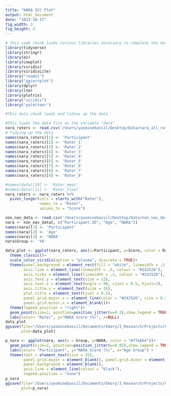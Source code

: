 ```yaml
---
title: "NARA ICC Plot"
output: html_document
date: "2023-10-17"
fig_width: 3 
fig_height: 4 
---
```


```r
# This code chunk loads various libraries necessary to complete the data analysis and produce graphics
library(tidyverse)
library(stringr)
library(ez)
library(cowplot)
library(viridis)
library(viridisLite)
library("readxl")
library("ggcorrplot")
library(dplyr)
library(ltm)
library(plotrix)
library("viridis")
library('paletteer')
```

```r
#This data chunk loads and tidies up the data

#This loads the data file as the variable "data"
nara_raters <- read.csv('/Users/yasminebassil/Desktop/Data/nara_all_raters.csv')
# Tidying up the data
names(nara_raters)[1] <- 'Participant'
names(nara_raters)[2] <- 'Rater_1'
names(nara_raters)[3] <- 'Rater_2'
names(nara_raters)[4] <- 'Rater_3'
names(nara_raters)[5] <- 'Rater_4'
names(nara_raters)[6] <- 'Rater_5'
names(nara_raters)[7] <- 'Rater_6'
names(nara_raters)[8] <- 'Rater_7'
names(nara_raters)[9] <- 'Rater_8'

#names(data)[10] <- 'Rater_mean'
#names(data)[11] <- 'Rater_final'
nara_raters <- nara_raters %>%
  pivot_longer(cols = starts_with("Rater"),
               names_to = "Rater",
               values_to = "Score")

non_nav_data <- read.csv('/Users/yasminebassil/Desktop/Data/non_nav_data.csv')
nara <- non_nav_data[, c("Participant.ID", "Age", "NARA")]
names(nara)[1] <- 'Participant'
names(nara)[2] <- 'Age'
names(nara)[3] <- 'NARA'
nara$Group <- 'YA'
```


```r

data_plot <- ggplot(nara_raters, aes(x=Participant, y=Score, color = Rater))+
  theme_classic()+
  scale_color_viridis(option = "plasma", discrete = TRUE)+
  theme(panel.background = element_rect(fill = "white", linewidth = .5, colour = "#242526"),
        axis.line = element_line(linewidth = .5, colour = "#242526"),
        axis.ticks = element_line(linewidth = .2, colour = "#242526"),
        axis.text.y = element_text(size = 12),
        axis.text.x = element_text(angle = 90, vjust = 0.5, hjust=1),
        axis.title.y = element_text(size = 16),
        plot.title = element_text(hjust = 0.5),
        panel.grid.major.x = element_line(color = "#242526", size = 0.2),
        panel.grid.minor.x = element_blank())+
  theme(legend.position = "right")+
  geom_point(size=2, position=position_jitter(w=0.3),show.legend = TRUE, alpha = 0.6) +
  labs(color= "Rater", y="NARA Score (%)", x=NULL)
data_plot
ggsave(file="/Users/yasminebassil/Documents/Emory/3_Research/Projects/CogMap_Paper/figure_creation/plots/fig_nara_icc.svg", 
       plot=data_plot)
```


```r
p_nara <- ggplot(nara, aes(x = Group, y=NARA, color = "#ffa6b4"))+
  geom_point(size=2, position=position_jitter(w=0.05),show.legend = TRUE, alpha = 0.6) + 
  labs(color= "Participant", y="NARA Score (%)", x="Age Group") +
  theme(text = element_text(size = 15),
        panel.grid.major = element_blank(), panel.grid.minor = element_blank(),
        panel.background = element_blank(), 
        axis.line = element_line(colour = "black"),
        legend.position = "none")
p_nara
ggsave(file="/Users/yasminebassil/Documents/Emory/3_Research/Projects/CogMap_Paper/figure_creation/plots/fig_nara_scores.svg", 
       plot=p_nara)
```
